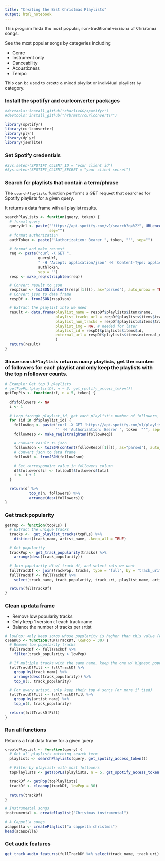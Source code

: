 ```yaml
---
title: "Creating the Best Christmas Playlists"
output: html_notebook
---
```


This program finds the most popular, non-traditional versions of Christmas songs.

See the most popular songs by categories including:

- Genre
- Instrument only
- Danceability
- Acousticness
- Tempo

This can be used to create a mixed playlist or individual playlists by category.

### Install the spotifyr and curlconverter packages
```r
#devtools::install_github("charlie86/spotifyr")
#devtools::install_github("hrbrmstr/curlconverter")
```

```r
library(spotifyr)
library(curlconverter)
library(plyr)
library(dplyr)
library(jsonlite)
```

### Set Spotify credentials

```r
#Sys.setenv(SPOTIFY_CLIENT_ID = "your client id")
#Sys.setenv(SPOTIFY_CLIENT_SECRET = "your client secret")
```

### Search for playlists that contain a term/phrase
The `searchPlaylists` function performs a GET request that searches for Spotify playlists for a given query.

It returns a data frame with all playlist results.
```r
searchPlaylists <- function(query, token) {
  # format query
  queryUrl <- paste("'https://api.spotify.com/v1/search?q=%22", URLencode(query), "%22&type=playlist'", 
                    sep="")
  # format authorization
  authToken <- paste("'Authorization: Bearer ", token, "'", sep="")
  
  # format and make request
  req <- paste("curl -X GET ", 
               queryUrl, 
               " -H 'Accept: application/json' -H 'Content-Type: application/json' -H ",
               authToken, 
               sep = "")
  resp <- make_req(straighten(req))

  # Convert result to json
  respJson <- toJSON(content(resp[[1]](), as="parsed"), auto_unbox = TRUE, pretty=TRUE) 
  # Convert json to data frame
  respDf <- fromJSON(respJson)

  # Extract the playlist info we need
  result <- data.frame(playlist_name = respDf$playlists$items$name,
                       playlist_tracks_url = respDf$playlists$items$tracks$href,
                       playlist_num_tracks = respDf$playlists$items$tracks$total,
                       playlist_img = NA, # needed for later
                       playlist_id = respDf$playlists$items$id,
                       external_url = respDf$playlists$items$external_urls$spotify
                       )
  return(result)
}
```


### Since `searchPlaylists` returns many playlists, get the number of followers for each playlist and only keep the playlists with the top n follower counts.
```r
# Example: Get top 3 playlists
# getTopPLs(playlistDf, n = 3, get_spotify_access_token())
getTopPLs <- function(df, n = 5, token) {
  
  df$followers <- NA
  i <- 1
  
  # Loop through playlist_id, get each playlist's number of followers, and store result in df
  for (id in df$playlist_id) {
    followReq <- paste("curl -X GET 'https://api.spotify.com/v1/playlists/", id, 
                       "' -H 'Authorization: Bearer ", token, "'", sep="")
    followResp <- make_req(straighten(followReq))
  
    # Convert result to json
    followJson <- toJSON(content(followResp[[1]](), as="parsed"), auto_unbox = TRUE, pretty=TRUE)
    # Convert json to data frame
    followDf <- fromJSON(followJson)

    # Set corresponding value in followers column
    df$followers[i] <- followDf$followers$total
    i <- i + 1
  }
  
  return(df %>% 
           top_n(n, followers) %>% 
           arrange(desc(followers)))
}
```


### Get track popularity

```r
getPop <- function(topPLs) {
  # Extract the unique tracks
  tracks <-  get_playlist_tracks(topPLs) %>% 
    distinct(track_name, artist_name, .keep_all = TRUE)
  
  # Get popularity
  trackPop <- get_track_popularity(tracks) %>% 
    arrange(desc(track_popularity)) 

  # Join popularity df w/ track df, and select cols we want
  fullTrackDf <- join(trackPop, tracks, type = "full", by = "track_uri")
  fullTrackDf <- fullTrackDf %>% 
    select(track_name, track_popularity, track_uri, playlist_name, artist_name, track_open_spotify_url)

  return(fullTrackDf)
}
```

### Clean up data frame
- Remove low popularity tracks
- Only keep 1 version of each track name
- Balance the number of tracks per artist

```r
# lowPop: only keep songs whose popularity is higher than this value (default 30)
cleanup <- function(fullTrackDf, lowPop = 30) {
  # Remove low popularity tracks
  fullTrackDf <- fullTrackDf %>%
    filter(track_popularity > lowPop)

  # If multiple tracks with the same name, keep the one w/ highest popularity
  fullTrackDfFilt <- fullTrackDf %>%
    group_by(track_name) %>% 
    arrange(desc(track_popularity)) %>%
    top_n(1, track_popularity)

  # For every artist, only keep their top 4 songs (or more if tied)
  fullTrackDfFilt <- fullTrackDfFilt %>% 
    group_by(artist_name) %>% 
    top_n(4, track_popularity)

  return(fullTrackDfFilt)
}
```


### Run all functions
Returns a final data frame for a given query

```r
createPlaylist <- function(query) {
  # Get all playlists matching search term
  playlists <- searchPlaylists(query, get_spotify_access_token())
  
  # Filter by playlists with most followers
  topPlaylists <- getTopPLs(playlists, n = 5, get_spotify_access_token())
  
  trackDf <- getPop(topPlaylists)
  trackDf <- cleanup(trackDf, lowPop = 30) 
  
  return(trackDf)
}
```


```r
# Instrumental songs
instrumental <- createPlaylist("Christmas instrumental")

# A Cappella songs
acappella <- createPlaylist("a cappella christmas")
head(acappella)
```





### Get audio features
```r
get_track_audio_features(fullTrackDf %>% select(track_name, track_uri) %>% slice(1))
```





